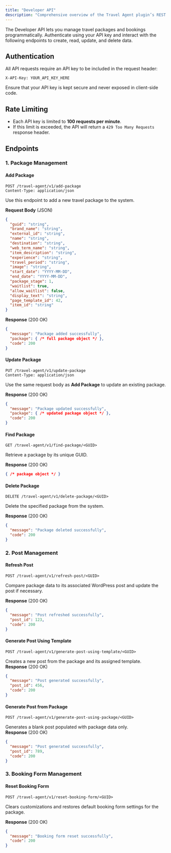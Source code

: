 ```yaml
---
title: "Developer API"
description: "Comprehensive overview of the Travel Agent plugin’s REST API, enabling secure and flexible external integrations for managing travel packages and bookings."
---
```



The Developer API lets you manage travel packages and bookings programmatically. Authenticate using your API key and interact with the following endpoints to create, read, update, and delete data.

## Authentication

All API requests require an API key to be included in the request header:

```http
X-API-Key: YOUR_API_KEY_HERE
```
Ensure that your API key is kept secure and never exposed in client-side code.

## Rate Limiting

- Each API key is limited to **100 requests per minute**.
- If this limit is exceeded, the API will return a `429 Too Many Requests` response header.

## Endpoints

### 1. Package Management

#### Add Package

```http
POST /travel-agent/v1/add-package
Content-Type: application/json
```
Use this endpoint to add a new travel package to the system.

**Request Body** (JSON)
```json
{
  "guid": "string",
  "brand_name": "string",
  "external_id": "string",
  "name": "string",
  "destination": "string",
  "web_term_name": "string",
  "item_description": "string",
  "experience": "string",
  "travel_period": "string",
  "image": "string",
  "start_date": "YYYY-MM-DD",
  "end_date": "YYYY-MM-DD",
  "package_stage": 1,
  "waitlist": true,
  "allow_waitlist": false,
  "display_text": "string",
  "page_template_id": 42,
  "item_id": "string"
}
```  
**Response** (200 OK)
```json
{
  "message": "Package added successfully",
  "package": { /* full package object */ },
  "code": 200
}
```

#### Update Package

```http
PUT /travel-agent/v1/update-package
Content-Type: application/json
```
Use the same request body as **Add Package** to update an existing package.

**Response** (200 OK)
```json
{
  "message": "Package updated successfully",
  "package": { /* updated package object */ },
  "code": 200
}
```

#### Find Package

```http
GET /travel-agent/v1/find-package/<GUID>
```
Retrieve a package by its unique GUID.

**Response** (200 OK)
```json
{ /* package object */ }
```

#### Delete Package

```http
DELETE /travel-agent/v1/delete-package/<GUID>
```
Delete the specified package from the system.

**Response** (200 OK)
```json
{
  "message": "Package deleted successfully",
  "code": 200
}
```

### 2. Post Management

#### Refresh Post

```http
POST /travel-agent/v1/refresh-post/<GUID>
```
Compare package data to its associated WordPress post and update the post if necessary.

**Response** (200 OK)
```json
{
  "message": "Post refreshed successfully",
  "post_id": 123,
  "code": 200
}
```

#### Generate Post Using Template

```http
POST /travel-agent/v1/generate-post-using-template/<GUID>
```  
Creates a new post from the package and its assigned template.  
**Response** (200 OK)
```json
{
  "message": "Post generated successfully",
  "post_id": 456,
  "code": 200
}
```

#### Generate Post from Package

```http
POST /travel-agent/v1/generate-post-using-package/<GUID>
```  
Generates a blank post populated with package data only.  
**Response** (200 OK)
```json
{
  "message": "Post generated successfully",
  "post_id": 789,
  "code": 200
}
```

### 3. Booking Form Management

#### Reset Booking Form

```http
POST /travel-agent/v1/reset-booking-form/<GUID>
```  
Clears customizations and restores default booking form settings for the package.

**Response** (200 OK)
```json
{
  "message": "Booking form reset successfully",
  "code": 200
}

